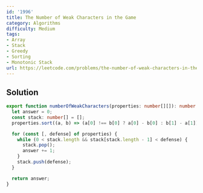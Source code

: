 ```yaml
---
id: '1996'
title: The Number of Weak Characters in the Game
category: Algorithms
difficulty: Medium
tags:
- Array
- Stack
- Greedy
- Sorting
- Monotonic Stack
url: https://leetcode.com/problems/the-number-of-weak-characters-in-the-game
---
```


## Solution

```typescript filename="solution.ts" copy
export function numberOfWeakCharacters(properties: number[][]): number {
  let answer = 0;
  const stack: number[] = [];
  properties.sort((a, b) => (a[0] !== b[0] ? a[0] - b[0] : b[1] - a[1]));

  for (const [, defense] of properties) {
    while (0 < stack.length && stack[stack.length - 1] < defense) {
      stack.pop();
      answer += 1;
    }
    stack.push(defense);
  }

  return answer;
}
```

